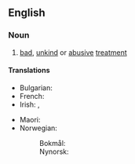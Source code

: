 ==English==

===Noun===
{{en-noun|head=[[ill]]-[[treatment]]|-}}

# [[bad]], [[unkind]] or [[abusive]] [[treatment]]

====Translations====
{{trans-top|bad, unkind or abusive treatment}}
* Bulgarian: {{t|bg|малтретиране|n}}
* French: {{t+|fr|maltraitance|f}}
* Irish: {{t|ga|anchor|m}}, {{t|ga|anaiste|f}}
{{trans-mid}}
* Maori: {{t|mi|tūkinonga}}
* Norwegian:
*: Bokmål: {{t|nb|mishandling|m|f}}
*: Nynorsk: {{t|nn|mishandling|f}}
{{trans-bottom}}